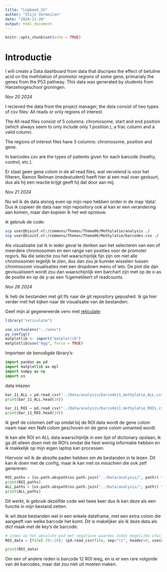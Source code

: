 ```yaml
---
title: "Logboek_SV"
author: "Stijn Vermeulen"
date: "2024-11-20"
output: html_document
---
```


```r
knitr::opts_chunk$set(echo = TRUE)
```

# Introductie

I will create a Data dashboard from data that discripes the effect of betuline acid on the methilation of promotor regions of some gene, primarialy the genes from the P53 pathway. This data was generated by students from Hanzehogeschool groningen.


*Nov 20 2024*

I recieved the data from the project manager, the data consist of two types of csv files: All reads or only regions of interest.

The All read files consist of 5 columns: chromosome, start and end position (which always seem to only include only 1 position.), a frac column and a valid column.

The regions of interest files have 3 columns: chromosome, position and gene.

In barcodes.csv are the types of patients given for each barcode (heathy, control, etc.).

Er staat geen gene colom in de all read files, wat vervelend is voor het filteren, Ramon Reilman (medestudent) heeft hier al een mail over gestuurt, dus als hij een reactie krijgt geeft hij dat door aan mij.

*Nov 21 2024*

Nu wil ik de data alsnog even op mijn repo hebben onder in de map 'data'. Dus ik copieer de data naar mijn repository ook al kan er een verandering aan komen, maar dan kopieer ik het wel opnieuw.

ik gebruik de code:
```bash
scp user@bioinf.nl:/commons/Themas/Thema06/Methylatie/analysis ./
scp user@bioinf.nl:/commons/Themas/Thema06/Methylatie/barcodes.csv ./
```

Als visualisatie zat ik in ieder geval te denken aan het selecteren van een of meerdere chromosomen en een range van posities voor de promoter regio's. Na die selectie zou het waarschijnlijk fijn zijn om niet alle chromosomen tegelijk te zien, dus dan zou je kunnen wisselen tussen chromosoom visualisaties met een dropdown menu of iets. De plot die dan gevisualiseert wordt zou dan waarschijnlijk een barchart zijn met op de x-as de positie en op de y-as een %gemetileert of readcounts.

*Nov 26 2024*

Ik heb de bestanden met git lfs naar de git repository gepushed. Ik ga hier verder met het kijken naar de visualisatie van de bestanden:

Geef mijn al gegenereerde venv met [reticulate](https://rviews.rstudio.com/2019/06/10/reticulate-virtualenv-and-python-in-linux/):
```r
library("reticulate")
```


```r
use_virtualenv("../venv")
py_config()
matplotlib <- import("matplotlib")
matplotlib$use("Agg", force = TRUE)
```

Importeer de benodigde library's:
```python
import pandas as pd
import matplotlib as mpl
import numpy as np
import os
```

data inlezen
```python
bar_11_ALL = pd.read_csv("../Data/analysis/barcode11_methylatie_ALL.csv", sep="\t")
print(bar_11_ALL.head(10))
```

```python
bar_11_ROI = pd.read_csv("../Data/analysis/barcode11.methylatie_ROIs.csv", sep="\t", header=0, usecols=[0,1,2], names=["chr", "pos", "gene"])
print(bar_11_ROI.head(10))
```

Ik geef de colomen zelf op omdat bij de ROI data wordt de gene colom naam naar een NaN colom geschoven en de gene colom unnamed wordt.

Ik kan alle ROI en ALL data waarschijnlijk in een lijst of dictionary opslaan, ik ga dit alleen doen met de ROI's omdat die heel weinig informatie hebben en ik makkelijk op mijn eigen laptop kan processen.

Hiervoor wil ik de absolte paden hebben om de bestanden in te lezen. Dit kan ik doen met de config, maar ik kan met os misschien die ook zelf genereren:

```python
ROI_paths = [os.path.abspath(os.path.join("../Data/analysis/", path)) for path in os.listdir("../Data/analysis/") if path.endswith("ROIs.csv")]
print(ROI_paths)
ALL_paths = [os.path.abspath(os.path.join("../Data/analysis/", path)) for path in os.listdir("../Data/analysis/") if path.endswith("ALL.csv")]
print(ALL_paths)
```

Dit werkt, ik gebruik dezelfde code wel twee keer dus ik kan deze als een functie in mijn bestand zetten.

Ik wil deze bestanden wel in een enkele dataframe, met een extra colom die aangeeft van welke barcode het komt. Dit is makelijker als ik deze data als dict maak met de key's de barcode:

```python
# index op het absolute pad met negatieve waardes zodat mogelijke afwijkingen in het pad niet relevant is voor het indexen op de string.
ROI_data = {file[-29:-20]: (pd.read_csv(file, sep="\t", header=0, usecols=[0,1,2], names=["chr", "pos", "gene"])) for file in ROI_paths}

print(ROI_data)
```
Om een of andere reden is barcode 12 ROI leeg, en is er een rare volgorde van de barcodes, maar dat zou niet uit moeten maken.









